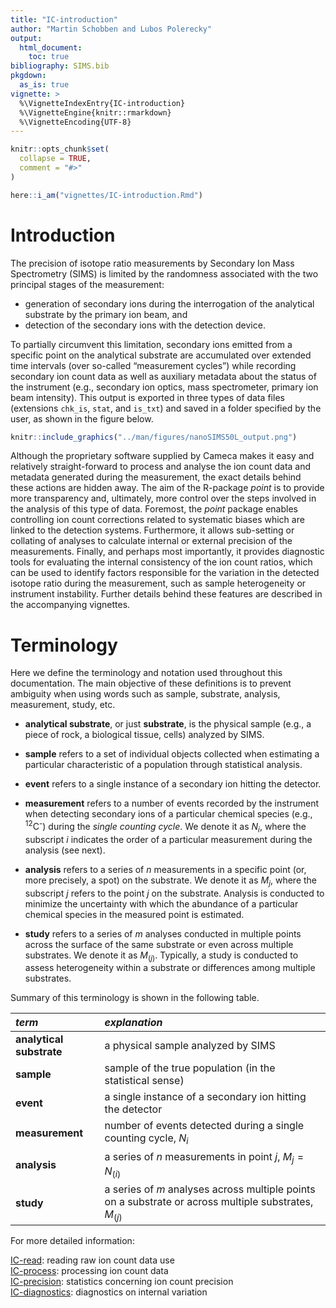 ```yaml
---
title: "IC-introduction"
author: "Martin Schobben and Lubos Polerecky"
output: 
  html_document:
    toc: true
bibliography: SIMS.bib
pkgdown:
  as_is: true
vignette: >
  %\VignetteIndexEntry{IC-introduction}
  %\VignetteEngine{knitr::rmarkdown}
  %\VignetteEncoding{UTF-8}
---
```


```r
knitr::opts_chunk$set(
  collapse = TRUE,
  comment = "#>"
)
```
  

```r
here::i_am("vignettes/IC-introduction.Rmd")
```

<!--
LP: See below my suggested changes to this text. Note that there are still some open questions about certain formulations.
-->

<!--
Original text by MS:

# Introduction to point

The large imprecision in secondary ion generation during Secondary Ion Mass Spectrometry (SIMS) analyses, and associated registration of ion counts with the detection devices, requires the generation of large quantities of data in order to suppress the uncertainty associated with the final output value. This would be the case either with single ion abundances or isotope ratios, and causes the accumulation of large datasets and numerous files. Additional meta-data files record machine-specific settings, e.g., regarding the optics, beam stability and mass spectrometer of, e.g., a *Cameca NanoSIMS 50L* [@Slodzian1992] for my studies, that vary depending on the type of analyses or environmental conditions. And, although, the default software of the instrument (e.g. Cameca^TM^ software [@Cameca]) can do all of this data accumulation and transformation, there are certain benefits in getting more control on those actions, which are hidden away in the code of the commercial software. Foremost, it enables controlling ion count corrections related to systematic biases which are linked to the detection systems. Furthermore, more control on the data analysis allows sub-setting or collating of analyses to calculate either internal or external precision of the study. Perhaps the most powerful aspect of the greater freedom associated with the usage of point is the performance of diagnostics that evaluate the internal consistency of the ion count ratios. These diagnostics can inform about factors that are normally not easily detectable, such as, heterogeneity of the sampled surface or instability of the instrument during individual runs. All of these features are in discussed in detail in the accompanying vignettes, whereas this vignette will only delve into the basics of the work-flow.

# Nomenclature
Concise terminology is required when discussing pulsed ion count data to prevent ambiguity surrounding for instance the usage of terms such as the analytical substrate (the rock or biological sample), machine set-up and instrument performance as well as conventions associated with statistics. It would become easy to mix-up terms, as, for instance, sample can refer to the physical sample analysed during a study, but sample can also relate to the set of individual objects collected during a statistical analysis, as such we refer henceforward to analytical substrate when discussing the former. The levels at which ion counts are detected and accumulated during a study can be another source of confusion, where we have the single instance of an ion hitting the detector, or the event. However, in order to get an idea of the abundance of a certain chemical species, we need of course a suite of these events which then together constitute a single measurement. So, the measurement ($N_i$) would the minimal level at which the machine starts recording and generating data output. Due to the fundamental imprecision of pulsed ion count measurements, it is necessary to record a whole collection, or series, of these measurements in order to limit the uncertainty surrounding our abundance estimate of the chemical species. In other words, we want to know how well our sample (i.e., the statistical sample) approximates the true population mean ($\mu$). This accumulation of measurements, or $n$-series of measurements, is then collectively referred to as an analysis (or $N_{(i)} = M_j$). A study, on for instance the carbon isotope composition of a carbonate rock, would not only rely on one such analysis, but would compare a suite of analyses across its surface, or even between different specimens. This is then referred to as a study, or $m$-series of analyses $M_{(j)}$.

To summarise:

* Sample: sample of the true population
* Analytical substrate: physical sample measured during SIMS analysis
* Event: single event of an ion hitting the detector
* Measurement: single count cycle $N_i$
* Analysis: $n$-series of measurements $N_{(i)} = M_j$ 
* Study: $m$-series of analyses $M_{(j)}$, constituting the different spots on the analytical substrate  

This terminology has been used throughout the documentation of the package point, and the above summary has been included in each of the vignettes for convenience. 

```r
library(point) # load package
```

-->

# Introduction

The precision of isotope ratio measurements by Secondary Ion Mass Spectrometry (SIMS) is limited by the randomness associated with the two principal stages of the measurement:

- generation of secondary ions during the interrogation of the analytical substrate by the primary ion beam, and
- detection of the secondary ions with the detection device. 

To partially circumvent this limitation, secondary ions emitted from a specific point on the analytical substrate are accumulated over extended time intervals (over so-called "measurement cycles") while recording secondary ion count data as well as auxiliary metadata about the status of the instrument (e.g., secondary ion optics, mass spectrometer, primary ion beam intensity). This output is exported in three types of data files (extensions `chk_is`, `stat`, and `is_txt`) and saved in a folder specified by the user, as shown in the figure below.

```r
knitr::include_graphics("../man/figures/nanoSIMS50L_output.png")
```

Although the proprietary software supplied by Cameca makes it easy and relatively straight-forward to process and analyse the ion count data and metadata generated during the measurement, the exact details behind these actions are hidden away. The aim of the R-package *point* is to provide more transparency and, ultimately, more control over the steps involved in the analysis of this type of data. Foremost, the *point* package enables controlling ion count corrections related to systematic biases which are linked to the detection systems. Furthermore, it allows sub-setting or collating of analyses to calculate internal or external precision of the measurements. Finally, and perhaps most importantly, it provides diagnostic tools for evaluating the internal consistency of the ion count ratios, which can be used to identify factors responsible for the variation in the detected isotope ratio during the measurement, such as sample heterogeneity or instrument instability. Further details behind these features are described in the accompanying vignettes.

<!-- 
LP: Unclear what this means in the text above:
"controlling ion count corrections"
"systematic biases which are linked to the detection systems"
-->


# Terminology

Here we define the terminology and notation used throughout this documentation. The main objective of these definitions is to prevent ambiguity when using words such as sample, substrate, analysis, measurement, study, etc.

- **analytical substrate**, or just **substrate**, is the physical sample (e.g., a piece of rock, a biological tissue, cells) analyzed by SIMS.

- **sample** refers to a set of individual objects collected when estimating a particular characteristic of a population through statistical analysis. 
<!--
LP: The above text needs a bit more concrete wording. What kind of "objects"? What is meant by "collected"?
-->

- **event** refers to a single instance of a secondary ion hitting the detector.

- **measurement** refers to a number of events recorded by the instrument when detecting secondary ions of a particular chemical species (e.g., ^12^C^-^) during the *single counting cycle*. We denote it as $N_i$, where the subscript $i$ indicates the order of a particular measurement during the analysis (see next).

- **analysis** refers to a series of $n$ measurements in a specific point (or, more precisely, a spot) on the substrate. We denote it as $M_j$, where the subscript $j$ refers to the point $j$ on the substrate. Analysis is conducted to minimize the uncertainty with which the abundance of a particular chemical species in the measured point is estimated.
<!--
LP: In my opinion the measurement point j should also be indicated in this notation. Also, the parenthesis should be explained. It seems that it is part of the notation, i.e., it has a meaning.
-->

- **study** refers to a series of $m$ analyses conducted in multiple points across the surface of the same substrate or even across multiple substrates. We denote it as $M_{(j)}$. Typically, a study is conducted to assess heterogeneity within a substrate or differences among multiple substrates.

Summary of this terminology is shown in the following table.

| *term* | *explanation* |
|:--------------|:-------------------------------------|
| **analytical substrate** | a physical sample analyzed by SIMS |
| **sample** | sample of the true population (in the statistical sense) |
| **event** | a single instance of a secondary ion hitting the detector|
| **measurement** | number of events detected during a single counting cycle, $N_i$|
| **analysis** | a series of $n$ measurements in point $j$, $M_j = N_{(i)}$ |
| **study** | a series of $m$ analyses across multiple points on a substrate or across multiple substrates, $M_{(j)}$|

<!--
LP: I think the following information is redundant here. What you want to get across here is the motivation for using point. Because you also introduce special terminology, it is fine to explain it here, too. The "general workflow" is already mentioned in the main README file, so why repeat it here? I commented it out.
-->

<!--
Original text by MS:

# The point workflow

The most basic work-flow consists of three steps:

1) Loading the machine generated raw ion counts and collating them into a dataframe ([tibble](https://tibble.tidyverse.org/)) with the function `read_IC()`.
2) Correcting the raw ion count data for systematic biases related to the detection device with the function `cor_IC()`.
3) Calculating statistics that inform about the impact of random biases on the precision of the analysis or study with the function `stat_X()` for single ions and `stat_R()` for isotope ratios. 
4) Performing diagnostics in order to detect intra- and inter-isotope variability is at the heart of the `point` package, and is contained in the function `diag_R()`

The following publication is a prove of concept concerning the methods behind the `diag_R()` function:

**Martin Schobben, Michiel Kienhuis, and Lubos Polerecky. 2021. New methods to detect isotopic heterogeneity with Secondary Ion Mass Spectrometry, preprint on [Eartharxiv](https://eartharxiv.org/).**


```r
knitr::include_graphics(here::here("man/figures/workflow.png"))
```

-->

<!-- 
LP: I am not sure what the purpose of these references is. I do not have any html files.
-->

For more detailed information:

[IC-read](IC-read.html): reading raw ion count data use    
[IC-process](IC-process.html): processing ion count data        
[IC-precision](IC-precision.html): statistics concerning ion count precision    
[IC-diagnostics](IC-diagnostics.html): diagnostics on internal variation

